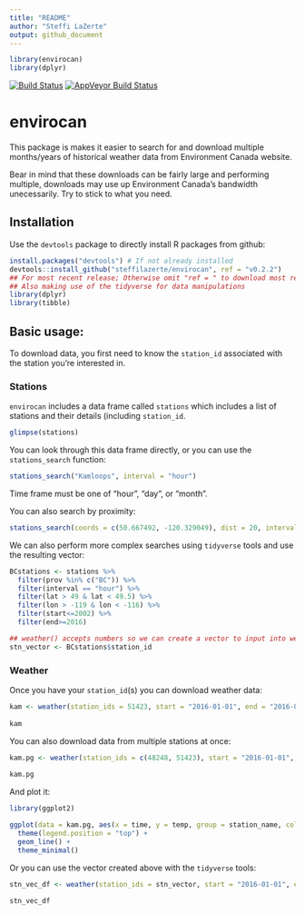 ```yaml
---
title: "README"
author: "Steffi LaZerte"
output: github_document
---
```


```r
library(envirocan)
library(dplyr)
```
[![Build Status](https://travis-ci.org/steffilazerte/envirocan.svg?branch=master)](https://travis-ci.org/steffilazerte/envirocan) [![AppVeyor Build Status](https://ci.appveyor.com/api/projects/status/github/steffilazerte/envirocan?branch=master&svg=true)](https://ci.appveyor.com/project/steffilazerte/envirocan)

# envirocan

This package is makes it easier to search for and download multiple months/years of historical weather data from Environment Canada website.

Bear in mind that these downloads can be fairly large and performing multiple, downloads may use up Environment Canada's bandwidth unecessarily. Try to stick to what you need.

## Installation

Use the `devtools` package to directly install R packages from github:

```r
install.packages("devtools") # If not already installed
devtools::install_github("steffilazerte/envirocan", ref = "v0.2.2") 
## For most recent release; Otherwise omit "ref = " to download most recent version
## Also making use of the tidyverse for data manipulations
library(dplyr)
library(tibble)
```

## Basic usage:

To download data, you first need to know the `station_id` associated with the station you're interested in.

### Stations

`envirocan` includes a data frame called `stations` which includes a list of stations and their details (including `station_id`.

```r
glimpse(stations)
```

You can look through this data frame directly, or you can use the `stations_search` function:

```r
stations_search("Kamloops", interval = "hour")
```

Time frame must be one of "hour", "day", or "month".

You can also search by proximity:

```r
stations_search(coords = c(50.667492, -120.329049), dist = 20, interval = "hour")
```

We can also perform more complex searches using `tidyverse` tools and use the resulting vector:
```r
BCstations <- stations %>%
  filter(prov %in% c("BC")) %>%
  filter(interval == "hour") %>%
  filter(lat > 49 & lat < 49.5) %>%
  filter(lon > -119 & lon < -116) %>%
  filter(start<=2002) %>%
  filter(end>=2016)

## weather() accepts numbers so we can create a vector to input into weather:
stn_vector <- BCstations$station_id 

```

### Weather

Once you have your `station_id`(s) you can download weather data:

```r
kam <- weather(station_ids = 51423, start = "2016-01-01", end = "2016-02-15")
                    
kam

```

You can also download data from multiple stations at once:

```r
kam.pg <- weather(station_ids = c(48248, 51423), start = "2016-01-01", end = "2016-02-15")
                    
kam.pg
```


And plot it:

```r
library(ggplot2)

ggplot(data = kam.pg, aes(x = time, y = temp, group = station_name, colour = station_name)) +
  theme(legend.position = "top") +
  geom_line() +
  theme_minimal()
```

Or you can use the vector created above with the `tidyverse` tools: 

```r
stn_vec_df <- weather(station_ids = stn_vector, start = "2016-01-01", end = "2016-02-15")

stn_vec_df
```




